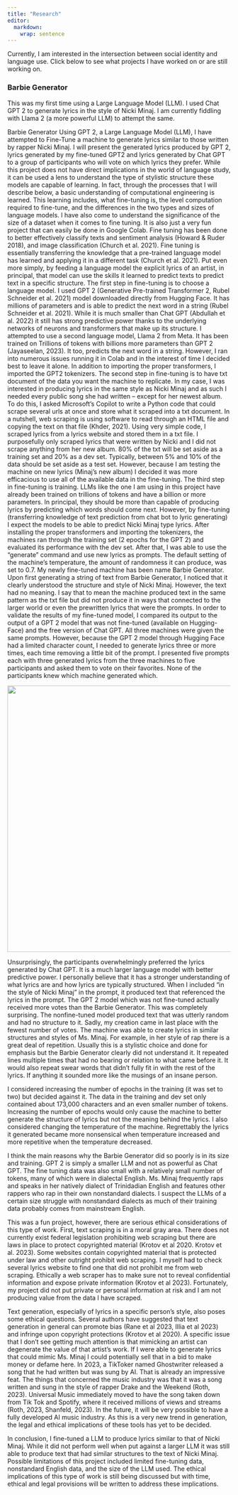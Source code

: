 ```yaml
---
title: "Research"
editor: 
  markdown: 
    wrap: sentence
---
```


Currently, I am interested in the intersection between social identity and language use.
Click below to see what projects I have worked on or are still working on.

### Barbie Generator

This was my first time using a Large Language Model (LLM).
I used Chat GPT 2 to generate lyrics in the style of Nicki Minaj.
I am currently fiddling with Llama 2 (a more powerful LLM) to attempt the same.

Barbie Generator Using GPT 2, a Large Language Model (LLM), I have attempted to Fine-Tune a machine to generate lyrics similar to those written by rapper Nicki Minaj.
I will present the generated lyrics produced by GPT 2, lyrics generated by my fine-tuned GPT2 and lyrics generated by Chat GPT to a group of participants who will vote on which lyrics they prefer.
While this project does not have direct implications in the world of language study, it can be used a lens to understand the type of stylistic structure these models are capable of learning.
In fact, through the processes that I will describe below, a basic understanding of computational engineering is learned.
This learning includes, what fine-tuning is, the level computation required to fine-tune, and the differences in the two types and sizes of language models.
I have also come to understand the significance of the size of a dataset when it comes to fine tuning.
It is also just a very fun project that can easily be done in Google Colab.
Fine tuning has been done to better effectively classify texts and sentiment analysis (Howard & Ruder 2018), and image classification (Church et al. 2021).
Fine tuning is essentially transferring the knowledge that a pre-trained language model has learned and applying it in a different task (Church et al. 2021).
Put even more simply, by feeding a language model the explicit lyrics of an artist, in principal, that model can use the skills it learned to predict texts to predict text in a specific structure.
The first step in fine-tuning is to choose a language model.
I used GPT 2 (Generative Pre-trained Transformer 2, Rubel Schneider et al. 2021) model downloaded directly from Hugging Face.
It has millions of parameters and is able to predict the next word in a string (Rubel Schneider et al. 2021).
While it is much smaller than Chat GPT (Abdullah et al. 2022) it still has strong predictive power thanks to the underlying networks of neurons and transformers that make up its structure.
I attempted to use a second language model, Llama 2 from Meta.
It has been trained on Trillions of tokens with billions more parameters than GPT 2 (Jayaseelan, 2023).
It too, predicts the next word in a string.
However, I ran into numerous issues running it in Colab and in the interest of time I decided best to leave it alone.
In addition to importing the proper transformers, I imported the GPT2 tokenizers.
The second step in fine-tuning is to have txt document of the data you want the machine to replicate.
In my case, I was interested in producing lyrics in the same style as Nicki Minaj and as such I needed every public song she had written -- except for her newest album.
To do this, I asked Microsoft's Copilot to write a Python code that could scrape several urls at once and store what it scraped into a txt document.
In a nutshell, web scraping is using software to read through an HTML file and copying the text on that file (Khder, 2021).
Using very simple code, I scraped lyrics from a lyrics website and stored them in a txt file.
I purposefully only scraped lyrics that were written by Nicki and I did not scrape anything from her new album.
80% of the txt will be set aside as a training set and 20% as a dev set.
Typically, between 5% and 10% of the data should be set aside as a test set.
However, because I am testing the machine on new lyrics (Minaj's new album) I decided it was more efficacious to use all of the available data in the fine-tuning.
The third step in fine-tuning is training.
LLMs like the one I am using in this project have already been trained on trillions of tokens and have a billion or more parameters.
In principal, they should be more than capable of producing lyrics by predicting which words should come next.
However, by fine-tuning (transferring knowledge of text prediction from chat bot to lyric generating) I expect the models to be able to predict Nicki Minaj type lyrics.
After installing the proper transformers and importing the tokenizers, the machines ran through the training set (2 epochs for the GPT 2) and evaluated its performance with the dev set.
After that, I was able to use the "generate" command and use new lyrics as prompts.
The default setting of the machine's temperature, the amount of randomness it can produce, was set to 0.7.
My newly fine-tuned machine has been name Barbie Generator.
Upon first generating a string of text from Barbie Generator, I noticed that it clearly understood the structure and style of Nicki Minaj.
However, the text had no meaning.
I say that to mean the machine produced text in the same pattern as the txt file but did not produce it in ways that connected to the larger world or even the prewritten lyrics that were the prompts.
In order to validate the results of my fine-tuned model, I compared its output to the output of a GPT 2 model that was not fine-tuned (available on Hugging-Face) and the free version of Chat GPT. All three machines were given the same prompts.
However, because the GPT 2 model through Hugging Face had a limited character count, I needed to generate lyrics three or more times, each time removing a little bit of the prompt.
I presented five prompts each with three generated lyrics from the three machines to five participants and asked them to vote on their favorites.
None of the participants knew which machine generated which.

![](images/Screenshot%202024-05-21%20161221.png){fig-align="left" width="600"}

Unsurprisingly, the participants overwhelmingly preferred the lyrics generated by Chat GPT. It is a much larger language model with better predictive power.
I personally believe that it has a stronger understanding of what lyrics are and how lyrics are typically structured.
When I included "in the style of Nicki Minaj" in the prompt, it produced text that referenced the lyrics in the prompt.
The GPT 2 model which was not fine-tuned actually received more votes than the Barbie Generator.
This was completely surprising.
The nonfine-tuned model produced text that was utterly random and had no structure to it.
Sadly, my creation came in last place with the fewest number of votes.
The machine was able to create lyrics in similar structures and styles of Ms. Minaj.
For example, in her style of rap there is a great deal of repetition.
Usually this is a stylistic choice and done for emphasis but the Barbie Generator clearly did not understand it.
It repeated lines multiple times that had no bearing or relation to what came before it.
It would also repeat swear words that didn't fully fit in with the rest of the lyrics.
If anything it sounded more like the musings of an insane person.

I considered increasing the number of epochs in the training (it was set to two) but decided against it.
The data in the training and dev set only contained about 173,000 characters and an even smaller number of tokens.
Increasing the number of epochs would only cause the machine to better generate the structure of lyrics but not the meaning behind the lyrics.
I also considered changing the temperature of the machine.
Regrettably the lyrics it generated became more nonsensical when temperature increased and more repetitive when the temperature decreased.

I think the main reasons why the Barbie Generator did so poorly is in its size and training.
GPT 2 is simply a smaller LLM and not as powerful as Chat GPT. The fine tuning data was also small with a relatively small number of tokens, many of which were in dialectal English.
Ms. Minaj frequently raps and speaks in her natively dialect of Trinidadian English and features other rappers who rap in their own nonstandard dialects.
I suspect the LLMs of a certain size struggle with nonstandard dialects as much of their training data probably comes from mainstream English.

This was a fun project, however, there are serious ethical considerations of this type of work.
First, text scraping is in a moral gray area.
There does not currently exist federal legislation prohibiting web scraping but there are laws in place to protect copyrighted material (Krotov et al 2020. Krotov et al. 2023).
Some websites contain copyrighted material that is protected under law and other outright prohibit web scraping.
I myself had to check several lyrics website to find one that did not prohibit me from web scraping.
Ethically a web scraper has to make sure not to reveal confidential information and expose private information (Krotov et al 2023).
Fortunately, my project did not put private or personal information at risk and I am not producing value from the data I have scraped.

Text generation, especially of lyrics in a specific person's style, also poses some ethical questions.
Several authors have suggested that text generation in general can promote bias (Rane et al 2023, Illia et al 2023) and infringe upon copyright protections (Krotov et al 2020).
A specific issue that I don't see getting much attention is that mimicking an artist can degenerate the value of that artist's work.
If I were able to generate lyrics that could mimic Ms. Minaj I could potentially sell that in a bid to make money or defame here.
In 2023, a TikToker named Ghostwriter released a song that he had written but was sung by AI.
That is already an impressive feat.
The things that concerned the music industry was that it was a song written and sung in the style of rapper Drake and the Weekend (Roth, 2023).
Universal Music immediately moved to have the song taken down from Tik Tok and Spotify, where it received millions of views and streams (Roth, 2023, Shanfeld, 2023).
In the future, it will be very possible to have a fully developed AI music industry.
As this is a very new trend in generation, the legal and ethical implications of these tools has yet to be decided.

In conclusion, I fine-tuned a LLM to produce lyrics similar to that of Nicki Minaj.
While it did not perform well when put against a larger LLM it was still able to produce text that had similar structures to the text of Nicki Minaj.
Possible limitations of this project included limited fine-tuning data, nonstandard English data, and the size of the LLM used.
The ethical implications of this type of work is still being discussed but with time, ethical and legal provisions will be written to address these implications.
